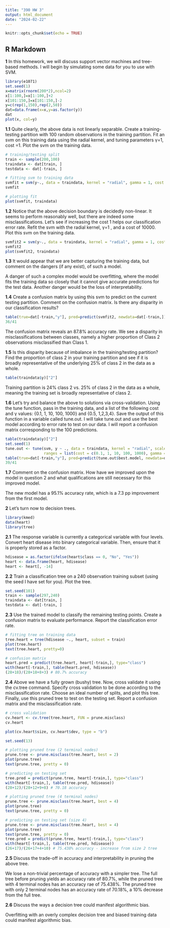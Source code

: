 ```yaml
---
title: "390 HW 3"
output: html_document
date: "2024-02-22"
---
```


```r
knitr::opts_chunk$set(echo = TRUE)
```

## R Markdown

**1**
In this homework, we will discuss support vector machines and tree-based methods. I will begin by simulating some data for you to use with SVM.

```r
library(e1071)
set.seed(1) 
x=matrix(rnorm(200*2),ncol=2)
x[1:100,]=x[1:100,]+2
x[101:150,]=x[101:150,]-2
y=c(rep(1,150),rep(2,50))
dat=data.frame(x=x,y=as.factor(y))
dat
plot(x, col=y)
```

**1.1**
Quite clearly, the above data is not linearly separable. Create a training-testing partition with 100 random observations in the training partition. Fit an svm on this training data using the radial kernel, and tuning parameters γ=1, cost =1. Plot the svm on the training data.

```r
# training/testing split
train <- sample(200,100)
traindata <- dat[train, ]
testdata <- dat[-train, ]

# fitting svm to training data
svmfit = svm(y~., data = traindata, kernel = "radial", gamma = 1, cost = 1, scale = FALSE)
svmfit

# plotting fit 
plot(svmfit, traindata)

```

**1.2**
Notice that the above decision boundary is decidedly non-linear. It seems to perform reasonably well, but there are indeed some misclassifications. Let’s see if increasing the cost 1 helps our classification error rate. Refit the svm with the radial kernel, γ=1
, and a cost of 10000. Plot this svm on the training data.
```r
svmfit2 = svm(y~., data = traindata, kernel = "radial", gamma = 1, cost = 10000, scale = FALSE)
svmfit2
plot(svmfit2, traindata)
```
**1.3**
It would appear that we are better capturing the training data, but comment on the dangers (if any exist), of such a model.

A danger of such a complex model would be overfitting, where the model fits the training data so closely that it cannot give accurate predictions for the test data. Another danger would be the loss of interpretability.

**1.4**
Create a confusion matrix by using this svm to predict on the current testing partition. Comment on the confusion matrix. Is there any disparity in our classification results?
```r
table(true=dat[-train,"y"], pred=predict(svmfit2, newdata=dat[-train,]))
36/41
```
The confusion matrix reveals an 87.8% accuracy rate. We see a disparity in misclassifications between classes, namely a higher proportion of Class 2 observations misclassified than Class 1.

**1.5**
Is this disparity because of imbalance in the training/testing partition? Find the proportion of class 2 in your training partition and see if it is broadly representative of the underlying 25% of class 2 in the data as a whole.

```r
table(traindata$y)["2"]
```
Training partition is 24% class 2 vs. 25% of class 2 in the data as a whole, meaning the training set is broadly representative of class 2.

**1.6**
Let’s try and balance the above to solutions via cross-validation. Using the tune function, pass in the training data, and a list of the following cost and γ values: {0.1, 1, 10, 100, 1000} and {0.5, 1,2,3,4}. Save the output of this function in a variable called tune.out. I will take tune.out and use the best model according to error rate to test on our data. I will report a confusion matrix corresponding to the 100 predictions.
```r
table(traindata$y)["2"]
set.seed(1)
tune.out <- tune(svm, y ~ ., data = traindata, kernel = "radial", scale = TRUE,
                 ranges = list(cost = c(0.1, 1, 10, 100, 1000), gamma = c(0.5, 1,2,3,4)))
table(true=dat[-train,"y"], pred=predict(tune.out$best.model, newdata=dat[-train,])) # only 5% misclassified
39/41
```
**1.7**
Comment on the confusion matrix. How have we improved upon the model in question 2 and what qualifications are still necessary for this improved model.

The new model has a 95.1% accuracy rate, which is a 7.3 pp improvement from the first model. 

**2**
Let's turn now to decision trees.
```r
library(kmed)
data(heart)
library(tree)
```
**2.1**
The response variable is currently a categorical variable with four levels. Convert heart disease into binary categorical variable. Then, ensure that it is properly stored as a factor.
```r
hdisease = as.factor(ifelse(heart$class == 0, "No", "Yes"))
heart <- data.frame(heart, hdisease)
heart <- heart[, -14]
```
**2.2**
Train a classification tree on a 240 observation training subset (using the seed I have set for you). Plot the tree.
```r
set.seed(101)
train <- sample(297,240)
traindata <- dat[train, ]
testdata <- dat[-train, ]
```
**2.3**
Use the trained model to classify the remaining testing points. Create a confusion matrix to evaluate performance. Report the classification error rate.
```r
# fitting tree on training data
tree.heart = tree(hdisease ~., heart, subset = train)
plot(tree.heart)
text(tree.heart, pretty=0)

# confusion matrix 
heart.pred = predict(tree.heart, heart[-train,], type="class")
with(heart[-train,], table(heart.pred, hdisease))
(28+18)/(28+18+8+3) # 80.7% accuracy
```
**2.4**
Above we have a fully grown (bushy) tree. Now, cross validate it using the cv.tree command. Specify cross validation to be done according to the misclassification rate. Choose an ideal number of splits, and plot this tree. Finally, use this pruned tree to test on the testing set. Report a confusion matrix and the misclassification rate.
```r
# cross validation
cv.heart <- cv.tree(tree.heart, FUN = prune.misclass)
cv.heart

plot(cv.heart$size, cv.heart$dev, type = "b")

set.seed(13)

# plotting pruned tree (2 terminal nodes)
prune.tree <- prune.misclass(tree.heart, best = 2)
plot(prune.tree)
text(prune.tree, pretty = 0)

# predicting on testing set 
tree.pred = predict(prune.tree, heart[-train,], type="class")
with(heart[-train,], table(tree.pred, hdisease))
(28+12)/(28+12+9+8) # 70.18 accuracy

# plotting pruned tree (4 terminal nodes)
prune.tree <- prune.misclass(tree.heart, best = 4)
plot(prune.tree)
text(prune.tree, pretty = 0)

# predicting on testing set (size 4)
prune.tree <- prune.misclass(tree.heart, best = 4)
plot(prune.tree)
text(prune.tree, pretty = 0)
tree.pred = predict(prune.tree, heart[-train,], type="class")
with(heart[-train,], table(tree.pred, hdisease))
(26+17)/(26+17+4+10) # 75.438% accuracy - increase from size 2 tree
```
**2.5**
Discuss the trade-off in accuracy and interpretability in pruning the above tree.

We lose a non-trivial percentage of accuracy with a simpler tree. The full tree before pruning yields an accuracy rate of 80.7%, while the pruned tree with 4 terminal nodes has an accuracy rae of 75.438%. The pruned tree with only 2 terminal nodes has an accuracy rate of 70.18%, a 10% decrease from the full tree. 

**2.6**
Discuss the ways a decision tree could manifest algorithmic bias.

Overfitting with an overly complex decision tree and biased training data could manifest algorithmic bias. 
